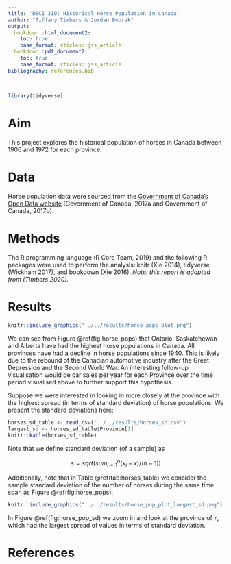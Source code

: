 ```yaml
---
title: 'DSCI 310: Historical Horse Population in Canada'
author: "Tiffany Timbers & Jordan Bourak"
output:
  bookdown::html_document2:
    toc: true
    base_format: rticles::jss_article
  bookdown::pdf_document2:
    toc: true
    base_format: rticles::jss_article
bibliography: references.bib
  
---
```


```r
library(tidyverse)
```

# Aim


This project explores the historical population of horses in Canada between 1906 and 1972 for each province.

# Data

Horse population data were sourced from the [Government of Canada's Open Data website](http://open.canada.ca/en/open-data) (Government of Canada, 2017a and Government of Canada, 2017b).

# Methods

The R programming language (R Core Team, 2019) and the following R packages were used to perform the analysis: knitr (Xie 2014), tidyverse (Wickham 2017), and bookdown (Xie 2016). *Note: this report is adapted from (Timbers 2020).*

# Results

```r
knitr::include_graphics("../../results/horse_pops_plot.png")
```

We can see from Figure \@ref(fig:horse_pops) that Ontario, Saskatchewan and Alberta have had the highest horse populations in Canada. All provinces have had a decline in horse populations since 1940. This is likely due to the rebound of the Canadian automotive industry after the Great Depression and the Second World War. An interesting follow-up visualisation would be car sales per year for each Province over the time period visualised above to further support this hypothesis.

Suppose we were interested in looking in more closely at the province with the highest spread (in terms of standard deviation) of horse populations. We present the standard deviations here:

```r
horses_sd_table <- read_csv("../../results/horses_sd.csv")
largest_sd <- horses_sd_table$Province[1]
knitr::kable(horses_sd_table)
```

Note that we define standard deviation (of a sample) as

$$s = sqrt( sum_{i = 1}^n(x_i - \bar{x}) / (n-1))$$

Additionally, note that in Table \@ref(tab:horses_table) we consider the sample standard deviation of the number of horses during the same time span as Figure \@ref(fig:horse_pops).

```r
knitr::include_graphics("../../results/horse_pop_plot_largest_sd.png")
```

In Figure \@ref(fig:horse_pop_sd) we zoom in and look at the province of `r `, which had the largest spread of values in terms of standard deviation.

# References

